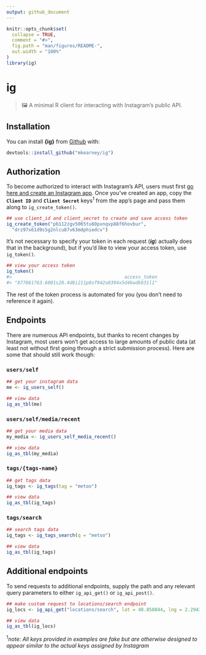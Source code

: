 ```yaml
---
output: github_document
---
```


<!-- README.md is generated from README.Rmd. Please edit that file -->

```r
knitr::opts_chunk$set(
  collapse = TRUE,
  comment = "#>",
  fig.path = "man/figures/README-",
  out.width = "100%"
)
library(ig)
```
# ig

> 🖼  A minimal R client for interacting with Instagram's public API.

## Installation

You can install **{ig}** from [Github](https://github.com) with:

```r
devtools::install_github("mkearney/ig")
```

## Authorization

To become authorized to interact with Instagram's API, users must first [go here and create an Instagram app](https://www.instagram.com/developer). Once you've created an app, copy the **`Client ID`** and **`Client Secret`** keys<sup>1</sup> from the app's page and pass them along to `ig_create_token()`.

```r
## use client_id and client_secret to create and save access token
ig_create_token("pb112zgv5065tu60pxnqvp88f6hovbur", 
  "drz97x61d9s5g2nlcu87v63mdphiedcv")
```

It's not necessary to specify your token in each request (***ig***) actually does that in the background), but if you'd like to view your access token, use `ig_token()`.

```r
## view your access token
ig_token()
#>                                         access_token 
#> "877861763.6001s28.4d8i211p0sf942o0394x5d4kwdk831l1" 
```

The rest of the token process is automated for you (you don't need to reference it again).

## Endpoints

There are numerous API endpoints, but thanks to recent changes by Instagram, most users won't get access to large amounts of public data (at least not without first going through a strict submission process). Here are some that should still work though:

### `users/self`

```r
## get your instagram data
me <- ig_users_self()

## view data
ig_as_tbl(me)
```


### `users/self/media/recent`

```r
## get your media data
my_media <- ig_users_self_media_recent()

## view data
ig_as_tbl(my_media)
```

### `tags/{tags-name}`

```r
## get tags data
ig_tags <- ig_tags(tag = "metoo")

## view data
ig_as_tbl(ig_tags)
```

### `tags/search`

```r
## search tags data
ig_tags <- ig_tags_search(q = "metoo")

## view data
ig_as_tbl(ig_tags)
```

## Additional endpoints

To send requests to additional endpoints, supply the path and any relevant 
query parameters to either `ig_api_get()` or `ig_api_post()`.

```r
## make custom request to locations/search endpoint
ig_locs <- ig_api_get("locations/search", lat = 48.858844, lng = 2.294351)

## view data
ig_as_tbl(ig_locs)
```

<sup>1</sup>*note: All keys provided in examples are fake but are otherwise designed to appear similar to the actual keys assigned by Instagram*
